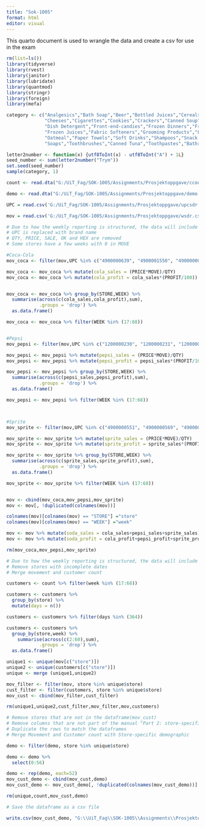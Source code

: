 ---
title: "Sok-1005"
format: html
editor: visual
---

This quarto document is used to wrangle the data and create a csv for use in the exam

```{r}
rm(list=ls()) 
library(tidyverse)
library(rvest)
library(janitor)
library(lubridate)
library(quantmod) 
library(stringr)
library(foreign)
library(mefa)
```

```{r}
category <- c("Analgesics","Bath Soap","Beer","Bottled Juices","Cereals",
              "Cheeses","Cigarettes","Cookies","Crackers","Canned Soup",
              "Dish Detergent","Front-end-candies","Frozen Dinners","Frozen Entrees",
              "Frozen Juices","Fabric Softeners","Grooming Products","Laundry Detergents",
              "Oatmeal","Paper Towels","Soft Drinks","Shampoos","Snack Crackers",
              "Soaps","Toothbrushes","Canned Tuna","Toothpastes","Bathroom Tissues")

letter2number <- function(x) {utf8ToInt(x) - utf8ToInt("A") + 1L}
seed_number <- sum(letter2number("Trym"))
set.seed(seed_number)
sample(category, 1)

```

```{r}

count <- read.dta("G:/UiT_Fag/SOK-1005/Assignments/Prosjektoppgave/ccount.dta")

demo <- read.dta("G:/UiT_Fag/SOK-1005/Assignments/Prosjektoppgave/demo.dta")

UPC = read.csv('G:/UiT_Fag/SOK-1005/Assignments/Prosjektoppgave/upcsdr.csv')

mov = read.csv('G:/UiT_Fag/SOK-1005/Assignments/Prosjektoppgave/wsdr.csv')
```

```{r}
# Due to how the weekly reporting is structured, the data will include the dates from 04/01-1990 to 02/01-1991
# UPC is replaced with brand name
# QTY, PRICE, SALE, OK and HEX are removed
# Some stores have a few weeks with 0 in MOVE

#Coca-Cola
mov_coca <- filter(mov,UPC %in% c("4900000639", "4900001550", "4900000043", "4900000987", "4900000044", "4900001571", "4900000634", "4900001267"))

mov_coca <- mov_coca %>% mutate(cola_sales = (PRICE*MOVE)/QTY)
mov_coca <- mov_coca %>% mutate(cola_profit = cola_sales*(PROFIT/100))


mov_coca <- mov_coca %>% group_by(STORE,WEEK) %>% 
  summarise(across(c(cola_sales,cola_profit),sum),
            .groups = 'drop') %>%
  as.data.frame()

mov_coca <- mov_coca %>% filter(WEEK %in% (17:68))


#Pepsi
mov_pepsi <- filter(mov,UPC %in% c("1200000230", "1200000231", "1200000294", "1200000295", "1200000016", "1200000090", "1200000190", "1200000844", "1200000845", "420", "421", "1200000017", "1200000053", "1200000917", "1200000918", "1200000013", "1200000050", "1200000826", "1200000841"))

mov_pepsi <- mov_pepsi %>% mutate(pepsi_sales = (PRICE*MOVE)/QTY)
mov_pepsi <- mov_pepsi %>% mutate(pepsi_profit = pepsi_sales*(PROFIT/100))

mov_pepsi <- mov_pepsi %>% group_by(STORE,WEEK) %>% 
  summarise(across(c(pepsi_sales,pepsi_profit),sum),
            .groups = 'drop') %>%
  as.data.frame()

mov_pepsi <- mov_pepsi %>% filter(WEEK %in% (17:68))



#Sprite
mov_sprite <- filter(mov,UPC %in% c("4900000551", "4900000569", "4900000579", "4900000600", "4900000927", "4900000983", "4900000984", "453", "454", "4900000129", "4900000459", "4900000897", "4900000993", "4900000132", "4900000460", "4900000174", "4900000199", "4900000669"))

mov_sprite <- mov_sprite %>% mutate(sprite_sales = (PRICE*MOVE)/QTY)
mov_sprite <- mov_sprite %>% mutate(sprite_profit = sprite_sales*(PROFIT/100))

mov_sprite <- mov_sprite %>% group_by(STORE,WEEK) %>% 
  summarise(across(c(sprite_sales,sprite_profit),sum),
            .groups = 'drop') %>%
  as.data.frame()

mov_sprite <- mov_sprite %>% filter(WEEK %in% (17:68))


mov <- cbind(mov_coca,mov_pepsi,mov_sprite)
mov <- mov[, !duplicated(colnames(mov))]

colnames(mov)[colnames(mov) == "STORE"] ="store"
colnames(mov)[colnames(mov) == "WEEK"] ="week"

mov <- mov %>% mutate(soda_sales = cola_sales+pepsi_sales+sprite_sales)
mov <- mov %>% mutate(soda_profit = cola_profit+pepsi_profit+sprite_profit)

rm(mov_coca,mov_pepsi,mov_sprite)
```

```{r}
# Due to how the weekly reporting is structured, the data will include the dates from 04/01-1990 to 02/01-1991
# Remove stores with incomplete dates
# Merge movement and customer count

customers <- count %>% filter(week %in% (17:68))

customers <- customers %>%
  group_by(store) %>%
  mutate(days = n())

customers <- customers %>% filter(days %in% (364))

customers <- customers %>% 
  group_by(store,week) %>% 
    summarise(across(c(2:60),sum),
            .groups = 'drop') %>%
  as.data.frame()

unique1 <- unique(mov[c("store")])
unique2 <- unique(customers[c("store")])
unique <- merge (unique1,unique2)

mov_filter <- filter(mov, store %in% unique$store)
cust_filter <- filter(customers, store %in% unique$store)
mov_cust <- cbind(mov_filter,cust_filter)

rm(unique1,unique2,cust_filter,mov_filter,mov,customers)
```

```{r}
# Remove stores that are not in the dataframe(mov_cust)
# Remove columns that are not part of the manual "Part 2: store-specific Demographics"
# Duplicate the rows to match the dataframes
# Merge Movement and Customer count with Store-specific demographic

demo <- filter(demo, store %in% unique$store)

demo <- demo %>%
  select(0:56)

demo <- rep(demo, each=52)
mov_cust_demo <- cbind(mov_cust,demo)
mov_cust_demo <- mov_cust_demo[, !duplicated(colnames(mov_cust_demo))]

rm(unique,count,mov_cust,demo)
```

```{r}
# Save the dataframe as a csv file

write.csv(mov_cust_demo, "G:\\UiT_Fag\\SOK-1005\\Assignments\\Prosjektoppgave\\mov_cust_demo.csv", row.names=FALSE)
```
